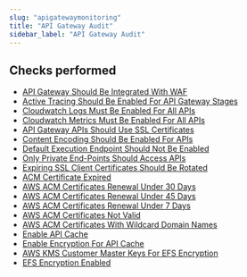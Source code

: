 ```yaml
---
slug: "apigatewaymonitoring"
title: "API Gateway Audit"
sidebar_label: "API Gateway Audit"
---
```


## Checks performed

- [API Gateway Should Be Integrated With WAF](apigatewaymonitoring/rules/apigateway_integrated_waf) 
- [Active Tracing Should Be Enabled For API Gateway Stages](apigatewaymonitoring/rules/apigateway_tracing_enabled) 
- [Cloudwatch Logs Must Be Enabled For All APIs](apigatewaymonitoring/rules/apigateway_cloudwatch_logs) 
- [Cloudwatch Metrics Must Be Enabled For All APIs](apigatewaymonitoring/rules/apigateway_detailed_cloudwatch_metrics) 
- [API Gateway APIs Should Use SSL Certificates](apigatewaymonitoring/rules/apigateway_client_certificate) 
- [Content Encoding Should Be Enabled For APIs](apigatewaymonitoring/rules/apigateway_content_encoding) 
- [Default Execution Endpoint Should Not Be Enabled](apigatewaymonitoring/rules/apigateway_default_execution_endpoint_enabled) 
- [Only Private End-Points Should Access APIs](apigatewaymonitoring/rules/apigateway_private_endpoint) 
- [Expiring SSL Client Certificates Should Be Rotated](apigatewaymonitoring/rules/apigateway_rotate_ssl_certificates) 
- [ACM Certificate Expired](apigatewaymonitoring/rules/acm_certificate_expired) 
- [AWS ACM Certificates Renewal Under 30 Days](apigatewaymonitoring/rules/acm_certificates_renewal_30_days) 
- [AWS ACM Certificates Renewal Under 45 Days](apigatewaymonitoring/rules/acm_certificates_renewal_45_days) 
- [AWS ACM Certificates Renewal Under 7 Days](apigatewaymonitoring/rules/acm_certificates_renewal_7_days) 
- [AWS ACM Certificates Not Valid](apigatewaymonitoring/rules/acm_certificates_validity) 
- [AWS ACM Certificates With Wildcard Domain Names](apigatewaymonitoring/rules/acm_certificates_wildcard_domain_names) 
- [Enable API Cache](apigatewaymonitoring/rules/apigateway_enable_api_cache) 
- [Enable Encryption For API Cache](apigatewaymonitoring/rules/apigateway_enable_encryption_api_cache) 
- [AWS KMS Customer Master Keys For EFS Encryption](apigatewaymonitoring/rules/efs_kms_customer_master_keys) 
- [EFS Encryption Enabled](apigatewaymonitoring/rules/efs_encryption_enabled) 

